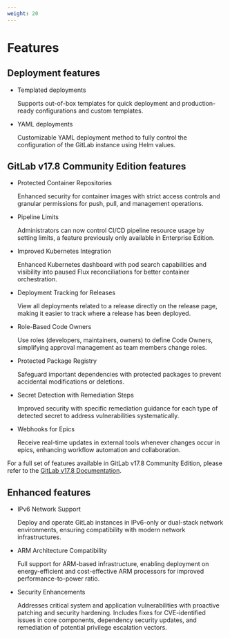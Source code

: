 ```yaml
---
weight: 20
---
```


# Features

## Deployment features


- Templated deployments

  Supports out-of-box templates for quick deployment and production-ready configurations and custom templates.

- YAML deployments

  Customizable YAML deployment method to fully control the configuration of the GitLab instance using Helm values.

## GitLab v17.8 Community Edition features

- Protected Container Repositories

  Enhanced security for container images with strict access controls and granular permissions for push, pull, and management operations.

- Pipeline Limits

  Administrators can now control CI/CD pipeline resource usage by setting limits, a feature previously only available in Enterprise Edition.

- Improved Kubernetes Integration

  Enhanced Kubernetes dashboard with pod search capabilities and visibility into paused Flux reconciliations for better container orchestration.

- Deployment Tracking for Releases

  View all deployments related to a release directly on the release page, making it easier to track where a release has been deployed.

- Role-Based Code Owners

  Use roles (developers, maintainers, owners) to define Code Owners, simplifying approval management as team members change roles.

- Protected Package Registry

  Safeguard important dependencies with protected packages to prevent accidental modifications or deletions.

- Secret Detection with Remediation Steps

  Improved security with specific remediation guidance for each type of detected secret to address vulnerabilities systematically.

- Webhooks for Epics

  Receive real-time updates in external tools whenever changes occur in epics, enhancing workflow automation and collaboration.

For a full set of features available in GitLab v17.8 Community Edition, please refer to the [GitLab v17.8 Documentation](https://archives.docs.gitlab.com/17.8/ee/user/).

## Enhanced features

- IPv6 Network Support

  Deploy and operate GitLab instances in IPv6-only or dual-stack network environments, ensuring compatibility with modern network infrastructures.

- ARM Architecture Compatibility

  Full support for ARM-based infrastructure, enabling deployment on energy-efficient and cost-effective ARM processors for improved performance-to-power ratio.

- Security Enhancements

  Addresses critical system and application vulnerabilities with proactive patching and security hardening. Includes fixes for CVE-identified issues in core components, dependency security updates, and remediation of potential privilege escalation vectors.
